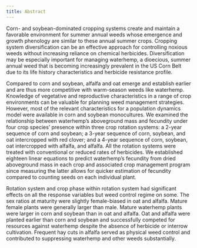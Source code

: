 ```yaml
---
title: Abstract
---
```

Corn- and soybean-dominated cropping systems create and maintain a favorable environment for summer annual weeds whose emergence and growth phenology are similar to these annual summer crops. Cropping system diversification can be an effective approach for controlling noxious weeds without increasing reliance on chemical herbicides. Diversification may be especially important for managing waterhemp, a dioecious, summer annual weed that is becoming increasingly prevalent in the US Corn Belt due to its life history characteristics and herbicide resistance profile. 

Compared to corn and soybean, alfalfa and oat emerge and establish earlier and are thus more competitive with warm-season weeds like waterhemp. Knowledge of vegetative and reproductive characteristics in a range of crop environments can be valuable for planning weed management strategies. However, most of the relevant characteristics for a population dynamics model were available in corn and soybean monocultures. We examined the relationship between waterhemp’s aboveground mass and fecundity under four crop species’ presence within three crop rotation systems: a 2-year sequence of corn and soybean; a 3-year sequence of corn, soybean, and oat intercropped with red clover; and a 4-year sequence of corn, soybean, oat intercropped with alfalfa, and alfalfa. All the rotation systems were treated with conventional or reduced rates of herbicides. We established eighteen linear equations to predict waterhemp’s fecundity from dried aboveground mass in each crop and associated crop management program since measuring the latter allows for quicker estimation of fecundity compared to counting seeds on each individual plant. 

 
Rotation system and crop phase within rotation system had significant effects on all the response variables but weed control regime on some. The sex ratios at maturity were slightly female-biased in oat and alfalfa. Mature female plants were generally larger than male. Mature waterhemp plants were larger in corn and soybean than in oat and alfalfa. Oat and alfalfa were planted earlier than corn and soybean and successfully competed for resources against waterhemp despite the absence of herbicide or interrow cultivation. Frequent hay cuts in alfalfa served as physical weed control and contributed to suppressing waterhemp and other weeds substantially.
